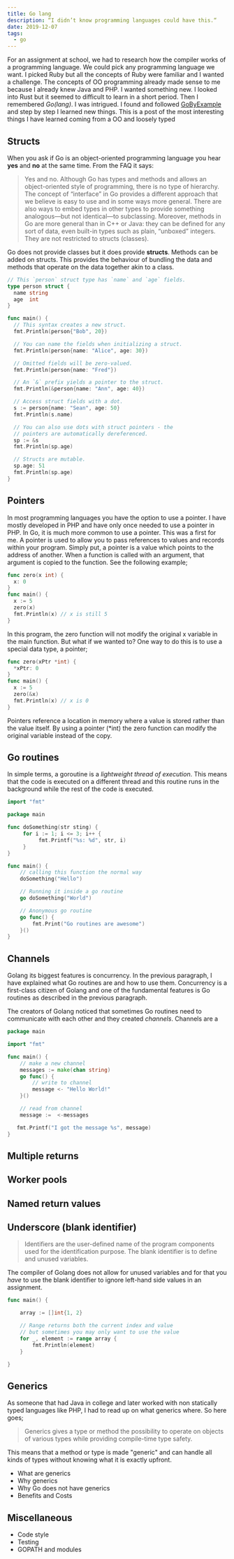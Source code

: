 ```yaml
---
title: Go lang
description: “I didn’t know programming languages could have this.“
date: 2019-12-07
tags:
  - go
---
```


For an assignment at school, we had to research how the compiler works of a programming language. We could pick any programming language we want. I picked Ruby but all the concepts of Ruby were familiar and I wanted a challenge. The concepts of OO programming already made sense to me because I already knew Java and PHP. I wanted something new. I looked into Rust but it seemed to difficult to learn in a short period. Then I remembered _Go(lang)_. I was intrigued. I found and followed [GoByExample](https://gobyexample.com) and step by step I learned new things. This is a post of the most interesting things I have learned coming from a OO and loosely typed

## Structs

When you ask if Go is an object-oriented programming language you hear **yes** and **no** at the same time. From the FAQ it says:

> Yes and no. Although Go has types and methods and allows an object-oriented style of programming, there is no type of hierarchy. The concept of “interface” in Go provides a different approach that we believe is easy to use and in some ways more general. There are also ways to embed types in other types to provide something analogous—but not identical—to subclassing. Moreover, methods in Go are more general than in C++ or Java: they can be defined for any sort of data, even built-in types such as plain, “unboxed” integers. They are not restricted to structs (classes).

Go does not provide classes but it does provide **structs**. Methods can be added on structs. This provides the behaviour of bundling the data and methods that operate on the data together akin to a class.

```go
// This `person` struct type has `name` and `age` fields.
type person struct {
  name string
  age  int
}

func main() {
  // This syntax creates a new struct.
  fmt.Println(person{"Bob", 20})

  // You can name the fields when initializing a struct.
  fmt.Println(person{name: "Alice", age: 30})

  // Omitted fields will be zero-valued.
  fmt.Println(person{name: "Fred"})

  // An `&` prefix yields a pointer to the struct.
  fmt.Println(&person{name: "Ann", age: 40})

  // Access struct fields with a dot.
  s := person{name: "Sean", age: 50}
  fmt.Println(s.name)

  // You can also use dots with struct pointers - the
  // pointers are automatically dereferenced.
  sp := &s
  fmt.Println(sp.age)

  // Structs are mutable.
  sp.age: 51
  fmt.Println(sp.age)
}
```

## Pointers

In most programming languages you have the option to use a pointer. I have mostly developed in PHP and have only once needed to use a pointer in PHP. In Go, it is much more common to use a pointer. This was a first for me. A pointer is used to allow you to pass references to values and records within your program. Simply put, a pointer is a value which points to the address of another. When a function is called with an argument, that argument is copied to the function. See the following example;

```go
func zero(x int) {
  x: 0
}
func main() {
  x := 5
  zero(x)
  fmt.Println(x) // x is still 5
}
```

In this program, the zero function will not modify the original x variable in the main function. But what if we wanted to? One way to do this is to use a special data type, a pointer;

```go
func zero(xPtr *int) {
  *xPtr: 0
}
func main() {
  x := 5
  zero(&x)
  fmt.Println(x) // x is 0
}
```

Pointers reference a location in memory where a value is stored rather than the value itself. By using a pointer (\*int) the zero function can modify the original variable instead of the copy.

## Go routines

In simple terms, a goroutine is a _lightweight thread of execution_. This means that the code is executed on a different thread and this routine runs in the background while the rest of the code is executed.

```go
import "fmt"

package main

func doSomething(str sting) {
     for i := 1; i <= 3; i++ {
          fmt.Printf("%s: %d", str, i)
     }
}

func main() {
    // calling this function the normal way
    doSomething("Hello")

    // Running it inside a go routine
    go doSomething("World")

    // Anonymous go routine
    go func() {
        fmt.Print("Go routines are awesome")
    }()
}
```

## Channels

Golang its biggest features is concurrency. In the previous paragraph, I have explained what Go routines are and how to use them. Concurrency is a first-class citizen of Golang and one of the fundamental features is Go routines as described in the previous paragraph.

The creators of Golang noticed that sometimes Go routines need to communicate with each other and they created _channels_. Channels are a

```go
package main

import "fmt"

func main() {
    // make a new channel
    messages := make(chan string)
    go func() {
        // write to channel
        message <- "Hello World!"
    }()

    // read from channel
    message :=  <-messages

   fmt.Printf("I got the message %s", message)
}
```

## Multiple returns

## Worker pools

## Named return values

## Underscore (blank identifier)

> Identifiers are the user-defined name of the program components used for the identification purpose. The blank identifier is to define and unused variables.

The compiler of Golang does not allow for unused variables and for that you _have_ to use the blank identifier to ignore left-hand side values in an assignment.

```go
func main() {

    array := []int{1, 2}

    // Range returns both the current index and value
    // but sometimes you may only want to use the value
    for _, element := range array {
        fmt.Println(element)
    }

}
```

## Generics

As someone that had Java in college and later worked with non statically typed languages like PHP, I had to read up on what generics where. So here goes;

> Generics gives a type or method the possibility to operate on objects of various types while providing compile-time type safety.

This means that a method or type is made "generic" and can handle all kinds of types without knowing what it is exactly upfront.

- What are generics
- Why generics
- Why Go does not have generics
- Benefits and Costs

## Miscellaneous

- Code style
- Testing
- GOPATH and modules

<!-- https://benjamincongdon.me/blog/2019/11/11/The-Value-in-Gos-Simplicity/ -->
<!-- https://www.justindfuller.com/2020/01/go-things-i-love-channels-and-goroutines/ -->
